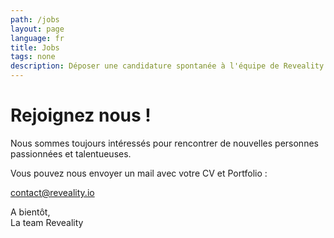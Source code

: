 ```yaml
---
path: /jobs
layout: page
language: fr
title: Jobs
tags: none
description: Déposer une candidature spontanée à l'équipe de Reveality
---
```


# Rejoignez nous !

Nous sommes toujours intéressés pour rencontrer de nouvelles personnes passionnées et talentueuses.

Vous pouvez nous envoyer un mail avec votre CV et Portfolio :

<a href="mailto:contact@reveality.io">contact@reveality.io</a>

A bientôt,  
La team Reveality
